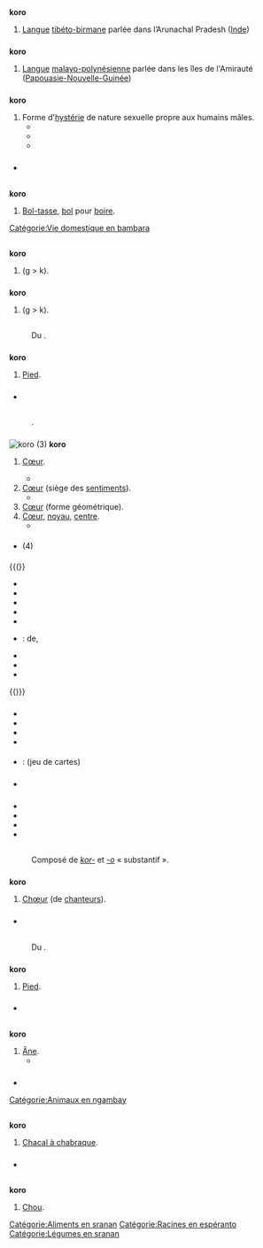 {{voir|kɔrɔ}}

== {{langue|fr}} ==
=== {{S|étymologie}} ===
: {{ébauche-étym|fr}}

=== {{S|nom|fr|num=1}} ===
'''koro''' {{pron|kɔ.ʁo|fr}} {{m}} {{pluriel ?|fr}}
# [[langue|Langue]] [[tibéto-birman|tibéto-birmane]] parlée dans l’Arunachal Pradesh ([[Inde]])

=== {{S|nom|fr|num=2}} ===
'''koro''' {{pron|kɔ.ʁo|fr}} {{m}} {{pluriel ?|fr}}
# [[langue|Langue]] [[malayo-polynésien|malayo-polynésienne]] parlée dans les îles de l'Amirauté ([[Papouasie-Nouvelle-Guinée]])

==== {{S|traductions}} ====
{{trad-début}}
{{trad-fin}}

=== {{S|nom|fr|num=3}} ===
'''koro''' {{pron|kɔ.ʁo|fr}} {{m}} {{pluriel ?|fr}}
# Forme d'[[hystérie]] de nature sexuelle propre aux humains mâles.
#* {{exemple | lang=fr
 | Elles présentent la particularité de toucher exclusivement un sexe : l’amok ne touche que les hommes, et le latah que les femmes. Quant au '''koro''', il est aussi réservé aux hommes, pour une raison évidente cette fois : il se définit par des troubles de la perception du pénis.
 | source={{w|La Recherche}}, vol. 5, Société d'éditions scientifiques, 1974, p. 1058}}
#* {{exemple | lang=fr
 | A Singapour, en 1967, au moment même où la chute de la fécondité atteint sa vitesse maximale, se déclenche une épidemie de '''''Koro''''', manifestation hystérique spécifiquement masculine. Les individus touchés craignent et perçoivent une rétraction de leur pénis, qui menace, disent-ils, de disparaître dans l'abdomen.
 | source={{w|Emmanuel Todd}}, ''Le Fou et le Prolétaire'', 1979, réédition revue et augmentée, Paris : Le Livre de Poche, 1980, page 22}}
#* {{exemple | lang=fr
 | Érigé en syndrome psychiatrique, le '''''koro''''' rassemble une nébuleuse de troubles que l'on retrouve très largement en Asie du Sud sous différentes variantes. […]. En Asie du Sud-Est, le '''''koro''''' donne lieu à de véritables épidémies collectives qui sévissent de manière périodique en Thaïlande, en Indonésie ou encore à Singapour.
 | source=Julien Bonhomme, ''Les voleurs de sexe: anthropologie d'une rumeur africaine'', éd. du Seuil, 2009, chap.1, page 25}}

==== {{S|traductions}} ====
{{trad-début}}
{{trad-fin}}

=== {{S|anagrammes}} ===
{{voir anagrammes|fr}}

=== {{S|voir aussi}} ===
* {{WP}}

== {{langue|bm}} ==
=== {{S|étymologie}} ===
: {{ébauche-étym|bm}}

=== {{S|nom|bm}} ===
'''koro''' {{pron||bm}}
# [[bol-tasse|Bol-tasse]], [[bol]] pour [[boire]].

[[Catégorie:Vie domestique en bambara]]

== {{langue|br}} ==
=== {{S|verbe|br|flexion}} ===
{{br-forme-mut|goro|forme=Infinitif}}
'''koro''' {{pron|ˈkoː.ro|br}}
# {{mutation de|goro|d|br}} (g > k).

=== {{S|verbe|br|flexion|num=2}} ===
{{br-forme-mut|goro}}
'''koro''' {{pron|ˈkoː.ro|br}}
# {{mutation de|goro|d|br}} (g > k).

== {{langue|cst-cho}} ==
=== {{S|étymologie}} ===
:Du {{étyl|proto-costanoan|cst-cho}} {{recons|lang-mot-vedette=cst-cho|[[Reconstruction:proto-costanoan/*kolo|kolo]]}}{{réf|1}}.

=== {{S|nom|cst-cho}} ===
'''koro''' {{pron|koro|cst-cho}}
# {{lexique|anatomie|cst-cho}} [[pied#fr|Pied]].

=== {{S|références}} ===
*{{RÉF|1}} {{R:swadesh utian}}
== {{langue|eo}} ==
=== {{S|étymologie}} ===
: {{date|lang=eo}} {{eo-étym|kor/|-o}}.

=== {{S|nom|eo}} ===
{{eo-flexions|'ko.ro}}
[[Fichier:Love Heart SVG.svg|thumb|right|'''koro''' (3)]]
'''koro''' {{pron|ˈko.ro|eo}} {{eo-motrac|racn=2284|t=oF|dér=1}}
# {{lexique|anatomie|eo}} [[cœur|Cœur]].
#* {{exemple | lang=eo
 | La sango alfluas al la '''koro'''.
 | Le sang afflue au cœur.}}
# [[cœur|Cœur]] (siège des [[sentiment]]s).
#* {{exemple | lang=eo
 | For de l’ okuloj, for de la '''koro'''.
 | Loin des yeux, loin du cœur.}}
# [[cœur|Cœur]] (forme géométrique).
# [[cœur|Cœur]], [[noyau]], [[centre]].
#* {{exemple|lang=eo
  |Ekbatis la '''koro''' de l’ Tero kaj fariĝis la unua Printempo.
  |Le cœur de la Terre commençait à battre et le premier Printemps advint.
  |source=Julio Baghy, ''Dancu Marionetoj!''}}

==== {{S|synonymes}} ====
* {{lien|kerno|eo}} (4)

==== {{S|dérivés}} ====
{{(}}
* {{lien|bonkora|eo}}
* {{lien|kora|eo}}
* {{lien|koramikino|eo}}
* {{lien|koramiko|eo}}
* {{lien|kore|eo}}
* {{lien|korfavori|eo}} : {{lien|avoir pitié|fr}} de, {{lien|prendre en pitié|fr}}
* {{lien|kortuŝi|eo}}
* {{lien|senkora|eo}}
* {{lien|tutkore|eo}}
{{)}}

=== {{S|prononciation}} ===
* {{écouter|lang=eo|Pays-Bas (partie continentale) (Wijchen)|audio=LL-Q143 (epo)-Robin van der Vliet-koro.wav}}
* {{écouter|lang=eo|Brésil|audio=LL-Q143 (epo)-NMaia-koro.wav}}
* {{écouter|lang=eo|France (Toulouse)|audio=LL-Q143 (epo)-Lepticed7-koro.wav}}
* {{écouter|lang=eo|France (Vosges)||audio=LL-Q143 (epo)-Poslovitch-koro.wav}}

==== {{S|paronymes}} ====
* {{lien|kero|eo}} {{eo-motrac|racn=2048|par=1}} : {{lien|cœur|fr}} (jeu de cartes)

=== {{S|voir aussi}} ===
* {{WP|koro|lang=eo}}

=== {{S|références}} ===
==== {{S|bibliographie}} ====
* {{R:PV}}
* {{R:PIV}}
* {{R:Retavort|rac=kor}}
* {{R:AkadUniVort|rac1="kor-"|rac2="-o"|UVn1=2284|cat=UV}}

== {{langue|io}} ==
=== {{S|étymologie}} ===
: Composé de ''[[kor-]]'' et ''[[-o]]'' « substantif ».

=== {{S|nom|io}} ===
{{io-rég}}
{{io-rég|ˈkɔ.r}}
'''koro''' {{pron|ˈkɔ.rɔ|io}}
# [[chœur|Chœur]] (de [[chanteur]]s).

=== {{S|anagrammes}} ===
* {{lien|okro|io}}

== {{langue|css-mut}} ==
=== {{S|étymologie}} ===
:Du {{étyl|proto-costanoan|css-mut}} {{recons|lang-mot-vedette=css-mut|[[Reconstruction:proto-costanoan/*kolo|kolo]]}}{{réf|1}}.

=== {{S|nom|css-mut}} ===
'''koro''' {{pron|koro|css-mut}}
# {{lexique|anatomie|css-mut}} [[pied#fr|Pied]].

=== {{S|références}} ===
*{{RÉF|1}} {{R:swadesh utian}}

== {{langue|sba}} ==
=== {{S|étymologie}} ===
: {{date|lang=sba}} {{ébauche-étym|sba}}

=== {{S|nom|sba}} ===
'''koro''' {{pron||sba}}
# [[âne|Âne]].
#* {{exemple | lang=sba
 | '''koro''' leum ma
 | mon âne}}

=== {{S|prononciation}} ===
{{ébauche-pron-audio|sba}}
* {{écouter|Tchad||niveau=débutant|lang=sba|audio=LL-Q2372207 (sba)-Abakar B-koro.wav}}

[[Catégorie:Animaux en ngambay]]

== {{langue|ngh}} ==
=== {{S|étymologie}} ===
: {{ébauche-étym|ngh}}

=== {{S|nom|ngh}} ===
'''koro ''' {{pron||ngh}} {{ngh-pl|singulier=koro|pluriel=ka koroke}}
# {{animaux|ngh}} [[chacal à chabraque|Chacal à chabraque]].

=== {{S|références}} ===
* {{Ouvrage|prénom1=Ouma|nom1=Geelmeid|titre=Ouma Geelmeid ke kx'u ǁxaǁxa Nǀuu|url=http://open.uct.ac.za/bitstream/handle/11427/17432/Shah_N%c7%80uu%20_CALDi_2016.pdf?sequence=5|année=2016|éditeur=Centre for African Language Diversity|passage=88}}

== {{langue|srn}} ==
=== {{S|étymologie}} ===
: {{ébauche-étym|srn}}

=== {{S|nom|srn}} ===
'''koro''' {{pron||srn}}
# [[chou|Chou]].

[[Catégorie:Aliments en sranan]]
[[Catégorie:Racines en espéranto]]
[[Catégorie:Légumes en sranan]]
